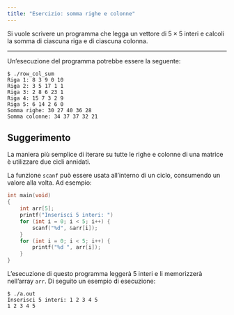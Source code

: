 ```yaml
---
title: "Esercizio: somma righe e colonne"
---
```


Si vuole scrivere un programma che legga un vettore di $5\times 5$ interi e calcoli la somma di ciascuna riga e di ciascuna colonna.

---

Un'esecuzione del programma potrebbe essere la seguente:

```plaintext
$ ./row_col_sum
Riga 1: 8 3 9 0 10
Riga 2: 3 5 17 1 1
Riga 3: 2 8 6 23 1
Riga 4: 15 7 3 2 9
Riga 5: 6 14 2 6 0
Somma righe: 30 27 40 36 28
Somma colonne: 34 37 37 32 21
```

::: {.callout-tip}
## Suggerimento
La maniera più semplice di iterare su tutte le righe e colonne di una matrice è utilizzare due cicli annidati.

La funzione `scanf` può essere usata all'interno di un ciclo, consumendo un valore alla volta. Ad esempio:

```.c
int main(void)
{
    int arr[5];
    printf("Inserisci 5 interi: ")
    for (int i = 0; i < 5; i++) {
        scanf("%d", &arr[i]);
    }
    for (int i = 0; i < 5; i++) {
        printf("%d ", arr[i]);
    }
}
```

L'esecuzione di questo programma leggerà 5 interi e li memorizzerà nell'array `arr`. Di seguito un esempio di esecuzione:

```plaintext
$ ./a.out
Inserisci 5 interi: 1 2 3 4 5
1 2 3 4 5
```
:::
